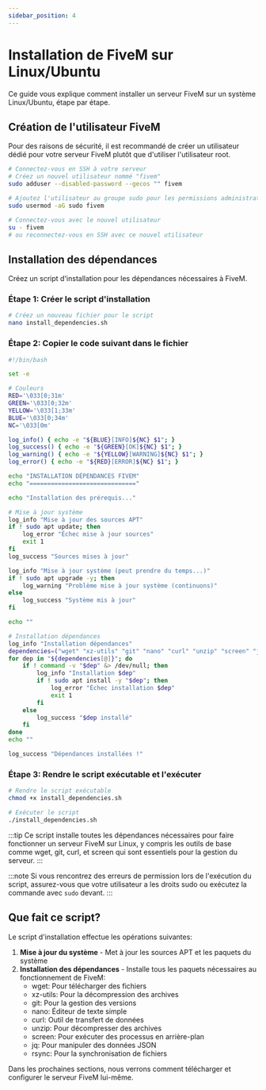 ```yaml
---
sidebar_position: 4
---
```


# Installation de FiveM sur Linux/Ubuntu

Ce guide vous explique comment installer un serveur FiveM sur un système Linux/Ubuntu, étape par étape.

## Création de l'utilisateur FiveM

Pour des raisons de sécurité, il est recommandé de créer un utilisateur dédié pour votre serveur FiveM plutôt que d'utiliser l'utilisateur root.

```bash
# Connectez-vous en SSH à votre serveur
# Créez un nouvel utilisateur nommé "fivem"
sudo adduser --disabled-password --gecos "" fivem

# Ajoutez l'utilisateur au groupe sudo pour les permissions administratives
sudo usermod -aG sudo fivem

# Connectez-vous avec le nouvel utilisateur
su - fivem
# ou reconnectez-vous en SSH avec ce nouvel utilisateur
```

## Installation des dépendances

Créez un script d'installation pour les dépendances nécessaires à FiveM.

### Étape 1: Créer le script d'installation

```bash
# Créez un nouveau fichier pour le script
nano install_dependencies.sh
```

### Étape 2: Copier le code suivant dans le fichier

```bash title="install_dependencies.sh"
#!/bin/bash

set -e

# Couleurs
RED='\033[0;31m'
GREEN='\033[0;32m'
YELLOW='\033[1;33m'
BLUE='\033[0;34m'
NC='\033[0m'

log_info() { echo -e "${BLUE}[INFO]${NC} $1"; }
log_success() { echo -e "${GREEN}[OK]${NC} $1"; }
log_warning() { echo -e "${YELLOW}[WARNING]${NC} $1"; }
log_error() { echo -e "${RED}[ERROR]${NC} $1"; }

echo "INSTALLATION DÉPENDANCES FIVEM"
echo "=============================="

echo "Installation des prérequis..."

# Mise à jour système
log_info "Mise à jour des sources APT"
if ! sudo apt update; then
    log_error "Échec mise à jour sources"
    exit 1
fi
log_success "Sources mises à jour"

log_info "Mise à jour système (peut prendre du temps...)"
if ! sudo apt upgrade -y; then
    log_warning "Problème mise à jour système (continuons)"
else
    log_success "Système mis à jour"
fi

echo ""

# Installation dépendances
log_info "Installation dépendances"
dependencies=("wget" "xz-utils" "git" "nano" "curl" "unzip" "screen" "jq" "rsync")
for dep in "${dependencies[@]}"; do
    if ! command -v "$dep" &> /dev/null; then
        log_info "Installation $dep"
        if ! sudo apt install -y "$dep"; then
            log_error "Échec installation $dep"
            exit 1
        fi
    else
        log_success "$dep installé"
    fi
done
echo ""

log_success "Dépendances installées !"
```

### Étape 3: Rendre le script exécutable et l'exécuter

```bash
# Rendre le script exécutable
chmod +x install_dependencies.sh

# Exécuter le script
./install_dependencies.sh
```

:::tip
Ce script installe toutes les dépendances nécessaires pour faire fonctionner un serveur FiveM sur Linux, y compris les outils de base comme wget, git, curl, et screen qui sont essentiels pour la gestion du serveur.
:::

:::note
Si vous rencontrez des erreurs de permission lors de l'exécution du script, assurez-vous que votre utilisateur a les droits sudo ou exécutez la commande avec `sudo` devant.
:::

## Que fait ce script?

Le script d'installation effectue les opérations suivantes:

1. **Mise à jour du système** - Met à jour les sources APT et les paquets du système
2. **Installation des dépendances** - Installe tous les paquets nécessaires au fonctionnement de FiveM:
   - wget: Pour télécharger des fichiers
   - xz-utils: Pour la décompression des archives
   - git: Pour la gestion des versions
   - nano: Éditeur de texte simple
   - curl: Outil de transfert de données
   - unzip: Pour décompresser des archives
   - screen: Pour exécuter des processus en arrière-plan
   - jq: Pour manipuler des données JSON
   - rsync: Pour la synchronisation de fichiers

Dans les prochaines sections, nous verrons comment télécharger et configurer le serveur FiveM lui-même.